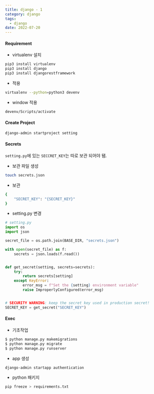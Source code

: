 ```yaml
---
title: django - 1
category: django
tags:
  - django
date: 2022-07-20
---
```


#### Requirement

- virtualenv 설치

```bash
pip3 install virtualenv
pip3 install django
pip3 install djangorestframework
```

- 적용

```bash
virtualenv --python=python3 devenv
```

- window 적용

```bash
devenv/Scripts/activate
```

#### Create Project

```bash
django-admin startproject setting
```

#### Secrets

`setting.py`에 있는 `SECCRET_KEY`는 따로 보관 되어야 됌.

- 보관 파일 생성

```bash
touch secrets.json
```

- 보관

```bash
{
    "SECRET_KEY": "{SECRET_KEY}"
}
```

- setting.py 변경

```python
# setting.py
import os
import json

secret_file = os.path.join(BASE_DIR, "secrets.json")

with open(secret_file) as f:
    secrets = json.loads(f.read())


def get_secret(setting, secrets=secrets):
    try:
        return secrets[setting]
    except KeyError:
        error_msg = f"Set the {setting} environment variable"
        raise ImproperlyConfigured(error_msg)


# SECURITY WARNING: keep the secret key used in production secret!
SECRET_KEY = get_secret("SECRET_KEY")
```

#### Exec

- 기초작업

```bash
$ python manage.py makemigrations
$ python manage.py migrate
$ python manage.py runserver
```

- app 생성

```bash
django-admin startapp authentication
```

- python 패키지

```bash
pip freeze > requirements.txt
```
